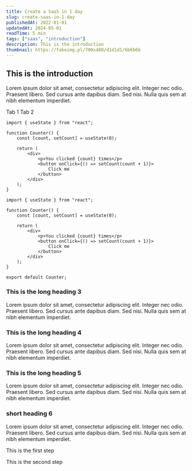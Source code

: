 ```yaml
---
title: Create a SaaS in 1 day
slug: create-saas-in-1-day
publishedAt: 2022-01-01
updatedAt: 2024-05-01
readTime: 5 min
tags: ["saas", "introduction"]
description: This is the introduction
thumbnail: https://fakeimg.pl/700x400/d1d1d1/6b6b6b
---
```



## This is the introduction

Lorem ipsum dolor sit amet, consectetur adipiscing elit. Integer nec odio. Praesent libero. Sed cursus ante dapibus diam. Sed nisi. Nulla quis sem at nibh elementum imperdiet.


<Tabs defaultValue='tab-1'>

<TabsList>
  <TabsTrigger value="tab-1">Tab 1</TabsTrigger>
  <TabsTrigger value="tab-2">Tab 2</TabsTrigger>
</TabsList>

<TabsContent value="tab-1">

```tsx
import { useState } from "react";

function Counter() {
    const [count, setCount] = useState(0);

    return (
        <div>
            <p>You clicked {count} times</p>
            <button onClick={() => setCount(count + 1)}>
                Click me
            </button>
        </div>
    );
}
```

</TabsContent>

<TabsContent value="tab-2">

```tsx
import { useState } from "react";

function Counter() {
    const [count, setCount] = useState(0);

    return (
        <div>
            <p>You clicked {count} times</p>
            <button onClick={() => setCount(count + 1)}>
                Click me
            </button>
        </div>
    );
}

export default Counter;
```

</TabsContent>

</Tabs>


### This is the long heading 3

Lorem ipsum dolor sit amet, consectetur adipiscing elit. Integer nec odio. Praesent libero. Sed cursus ante dapibus diam. Sed nisi. Nulla quis sem at nibh elementum imperdiet.


### This is the long heading 4

Lorem ipsum dolor sit amet, consectetur adipiscing elit. Integer nec odio. Praesent libero. Sed cursus ante dapibus diam. Sed nisi. Nulla quis sem at nibh elementum imperdiet.


### This is the long heading 5

Lorem ipsum dolor sit amet, consectetur adipiscing elit. Integer nec odio. Praesent libero. Sed cursus ante dapibus diam. Sed nisi. Nulla quis sem at nibh elementum imperdiet.

### short heading 6

Lorem ipsum dolor sit amet, consectetur adipiscing elit. Integer nec odio. Praesent libero. Sed cursus ante dapibus diam. Sed nisi. Nulla quis sem at nibh elementum imperdiet.

<Steps>

<Step>

This is the first step

</Step>

<Step>

This is the second step

</Step>

</Steps>